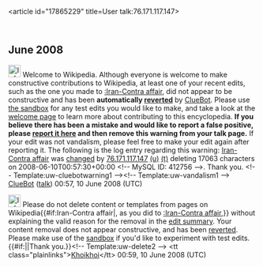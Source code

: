 <article id="17865229" title=User talk:76.171.117.147>
	<talkpage id="17865229" title="User talk:76.171.117.147">


== June 2008 ==
[[Image:Information.svg|left|25px]] Welcome to Wikipedia. Although everyone is welcome to make constructive contributions to Wikipedia, at least one of your recent edits, such as the one you made to [[:Iran-Contra affair]], did not appear to be constructive and has been '''automatically [[Help:Reverting|reverted]]''' by [[User:ClueBot|ClueBot]].  Please use [[Wikipedia:Sandbox|the sandbox]] for any test edits you would like to make, and take a look at the [[Wikipedia:Introduction|welcome page]] to learn more about contributing to this encyclopedia.  '''If you believe there has been a mistake and would like to report a false positive, please [[User:ClueBot/FalsePositives|report it here]] and then remove this warning from your talk page.'''  If your edit was not vandalism, please feel free to make your edit again after reporting it. The following is the log entry regarding this warning: [[Iran-Contra affair]] was [http://en.wikipedia.org/w/index.php?title=Iran-Contra+affair&amp;diff=218301624&amp;oldid=218301582 changed] by [[Special:Contributions/76.171.117.147|76.171.117.147]] [[User:76.171.117.147|(u)]] [[User talk:76.171.117.147|(t)]] deleting 17063 characters on 2008-06-10T00:57:30+00:00 &lt;!-- MySQL ID: 412756 --&gt;. Thank you. &lt;!-- Template:uw-cluebotwarning1 --&gt;&lt;!-- Template:uw-vandalism1 --&gt; [[User:ClueBot|ClueBot]] ([[User talk:ClueBot|talk]]) 00:57, 10 June 2008 (UTC)

[[Image:Information.svg|25px]] Please do not delete content or templates from pages on Wikipedia{{#if:Iran-Contra affair|, as you did to [[:Iran-Contra affair]],}} without explaining the valid reason for the removal in the [[Help:Edit summary|edit summary]]. Your content removal does not appear constructive, and has been [[Help:Reverting|reverted]]. Please make use of the [[Wikipedia:Sandbox|sandbox]] if you'd like to experiment with test edits. {{#if:|{{{2}}}|Thank you.}}&lt;!-- Template:uw-delete2 --&gt; &lt;tt class=&quot;plainlinks&quot;&gt;[[User:Khoikhoi|Khoi]][[User talk:Khoikhoi|khoi]]&lt;/tt&gt; 00:59, 10 June 2008 (UTC)
	</talkpage>
</article>